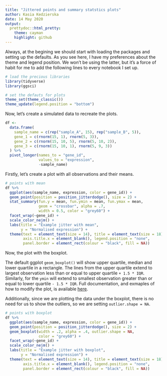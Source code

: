 ```yaml
---
title: "Jittered points and summary statstics plots"
author: Kasia Kedzierska
date: 14 May 2020
output:
  prettydoc::html_pretty:
    theme: cayman
    highlight: github
---
```


Always, at the begining we should start with loading the packages and setting up the defaults. As you see here, I have my preferences about the theme and legend position. We won't be using the latter, but it's a force of habit for me to add the following lines to every notebook I set up. 

```r
# load the precious libraries
library(tidyverse)
library(ggsci)

# set the defauts for plots
theme_set(theme_classic())
theme_update(legend.position = "bottom")
```

Now, let's create a simulated data to recreate the plots.

```r
df <- 
  data.frame(
    sample_name = c(rep("sample_A", 15), rep("sample_B", 5)),
    gene_1 = c(rnorm(15, 1), rnorm(5, 3)),
    gene_2 = c(rnorm(15, 10, 5), rnorm(5, 10, 2)),
    gene_3 = c(rnorm(15, 10, 1), rnorm(5, 9, 3))
  ) %>%
  pivot_longer(names_to = "gene_id", 
               values_to = "expression", 
               -sample_name)
```

Firstly, let's create a plot with all observations and their means. 

```r
# points with mean
df %>%
  ggplot(aes(sample_name, expression, color = gene_id)) +
  geom_point(position = position_jitterdodge(), size = 2) +
  stat_summary(fun.y = mean, fun.ymin = mean, fun.ymax = mean, 
               geom = "crossbar", alpha = .7,
               width = 0.5, color = "grey60") +
  facet_wrap(~gene_id) +
  scale_color_nejm() +
  labs(title = "Example jitter with mean",
       y = "Normalised expression") +
  theme(text = element_text(size = 14), title = element_text(size = 18), 
        axis.title.x = element_blank(), legend.position = "none",
        panel.border = element_rect(colour = "black", fill = NA))
```

Now, the plot with the boxplot. 

The default ggplot `geom_boxplot()` will show upper quartile, median and lower quartile in a rectangle. The lines from the upper quartile extend to largest observation less than or equal to upper quartile `+ 1.5 * IQR`. Similarly, for the `ymin` will extend to smallest observation greater than or equal to lower quartile `- 1.5 * IQR`. Full documentation, and exmaples of how to modify the plot, is available [here](https://ggplot2.tidyverse.org/reference/geom_boxplot.html).

Additionally, since we are plotting the data under the boxplot, there is no need for us to show the outliers, so we are setting `outlier.shape = NA`.

```r
# points with boxplot
df %>%
  ggplot(aes(sample_name, expression, color = gene_id)) +
  geom_point(position = position_jitterdodge(), size = 2) +
  geom_boxplot(width = .2, alpha = .4, outlier.shape = NA, 
               color = "grey60") +
  facet_wrap(~gene_id) +
  scale_color_nejm() +
  labs(title = "Example jitter with boxplot",
       y = "Normalised expression") +
  theme(text = element_text(size = 14), title = element_text(size = 18), 
        axis.title.x = element_blank(), legend.position = "none",
        panel.border = element_rect(colour = "black", fill = NA)) 
```

